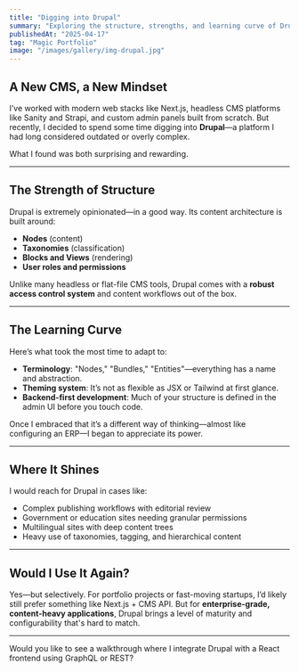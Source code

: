 ```yaml
---
title: "Digging into Drupal"
summary: "Exploring the structure, strengths, and learning curve of Drupal as a modern CMS option."
publishedAt: "2025-04-17"
tag: "Magic Portfolio"
image: "/images/gallery/img-drupal.jpg"
---
```


## A New CMS, a New Mindset

I’ve worked with modern web stacks like Next.js, headless CMS platforms like Sanity and Strapi, and custom admin panels built from scratch. But recently, I decided to spend some time digging into **Drupal**—a platform I had long considered outdated or overly complex.

What I found was both surprising and rewarding.

---

## The Strength of Structure

Drupal is extremely opinionated—in a good way. Its content architecture is built around:
- **Nodes** (content)
- **Taxonomies** (classification)
- **Blocks and Views** (rendering)
- **User roles and permissions**

Unlike many headless or flat-file CMS tools, Drupal comes with a **robust access control system** and content workflows out of the box.

---

## The Learning Curve

Here’s what took the most time to adapt to:

- **Terminology**: "Nodes," "Bundles," "Entities"—everything has a name and abstraction.
- **Theming system**: It’s not as flexible as JSX or Tailwind at first glance.
- **Backend-first development**: Much of your structure is defined in the admin UI before you touch code.

Once I embraced that it’s a different way of thinking—almost like configuring an ERP—I began to appreciate its power.

---

## Where It Shines

I would reach for Drupal in cases like:
- Complex publishing workflows with editorial review
- Government or education sites needing granular permissions
- Multilingual sites with deep content trees
- Heavy use of taxonomies, tagging, and hierarchical content

---

## Would I Use It Again?

Yes—but selectively. For portfolio projects or fast-moving startups, I’d likely still prefer something like Next.js + CMS API. But for **enterprise-grade, content-heavy applications**, Drupal brings a level of maturity and configurability that's hard to match.

---

Would you like to see a walkthrough where I integrate Drupal with a React frontend using GraphQL or REST?
